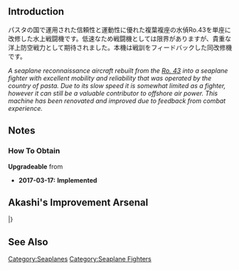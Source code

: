{{EquipmentInfo|215}}

==Introduction==
パスタの国で運用された信頼性と運動性に優れた複葉複座の水偵Ro.43を単座に改修した水上戦闘機です。低速なため戦闘機としては限界がありますが、貴重な洋上防空戦力として期待されました。本機は戦訓をフィードバックした同改修機です。

''A seaplane reconnaissance aircraft rebuilt from the [[Ro.43 Recon Seaplane|Ro. 43]] into a seaplane fighter with excellent mobility and reliability that was operated by the country of pasta.  Due to its slow speed it is somewhat limited as a fighter, however it can still be a valuable contributor to offshore air power.  This machine has been renovated and improved due to feedback from combat experience.''

==Notes==
<div class="mw-collapsible"><h3>How To Obtain</h3>
<div class="mw-collapsible-content">
'''Upgradeable''' from {{Equipment/Link|Ro.44 Seaplane Fighter}}

</div></div>


<div class="mw-collapsible><h3>Updates History</h3>
<div class="mw-collapsible-content>
* '''2017-03-17:''' '''Implemented'''
</div></div>

== Akashi's Improvement Arsenal ==
{{AkashiWorkshop}}
{{AkashiWorkshopLine
| Name = {{PAGENAME}}
| ItemType = SeaplaneFighter
| Fuel = 80
| Ammo = 60
| Steel = 0
| Baux = 280
|Mats0-5 = 8/14
|Mats6-9 = 14/18
|Mats10 = -
|Screws0-5 = 4/5
|Screws6-9 = 6/7
|Screws10 = -
|EquipConsume0-5 = 2x{{Seaplane|Zuiun}}
|EquipConsume6-9 = 1x{{SeaplaneFighter|Ro.44 Seaplane Fighter}}
|EquipConsume10 = -
| Fri = ✓
| Sat = ✓
| 2ndShip = [[Zara#Second Upgrade|Zara Due]]
| Notes = 
}}
|}

==See Also==
{{Equipmentlist}}
[[Category:Seaplanes]]
[[Category:Seaplane Fighters]]